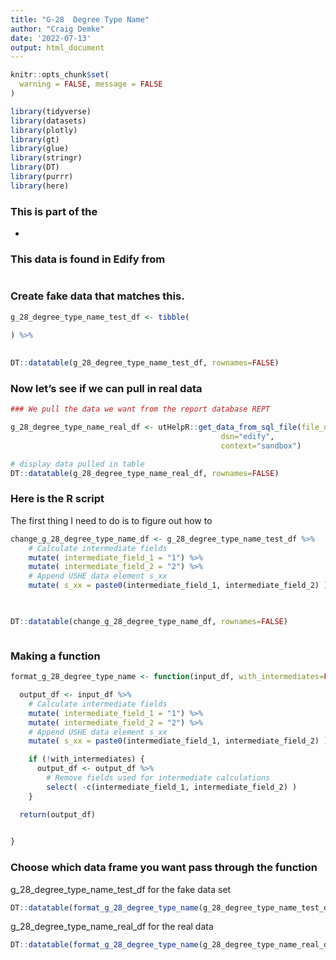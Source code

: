 ```yaml
---
title: "G-28  Degree Type Name"
author: "Craig Demke"
date: '2022-07-13'
output: html_document
---
```


```r
knitr::opts_chunk$set(
  warning = FALSE, message = FALSE
)
```

```r
library(tidyverse)
library(datasets)
library(plotly)
library(gt)
library(glue)
library(stringr)
library(DT)
library(purrr)
library(here)
```
### This is part of the 
* 

### This data is found in Edify from 
```{}

```


### Create fake data that matches this.

```r
g_28_degree_type_name_test_df <- tibble(
  
) %>% 
   

DT::datatable(g_28_degree_type_name_test_df, rownames=FALSE)
```

### Now let's see if we can pull in real data

```r
### We pull the data we want from the report database REPT 

g_28_degree_type_name_real_df <- utHelpR::get_data_from_sql_file(file_name="g_28_degree_type_name.sql",
                                               dsn="edify",
                                               context="sandbox")

# display data pulled in table
DT::datatable(g_28_degree_type_name_real_df, rownames=FALSE)
```


### Here is the R script

The first thing I need to do is to figure out how to

```r

change_g_28_degree_type_name_df <- g_28_degree_type_name_test_df %>%
    # Calculate intermediate fields
    mutate( intermediate_field_1 = "1") %>%
    mutate( intermediate_field_2 = "2") %>%
    # Append USHE data element s_xx
    mutate( s_xx = paste0(intermediate_field_1, intermediate_field_2) )
  


DT::datatable(change_g_28_degree_type_name_df, rownames=FALSE)



```

### Making a function

```r
  
format_g_28_degree_type_name <- function(input_df, with_intermediates=FALSE) {

  output_df <- input_df %>%
    # Calculate intermediate fields
    mutate( intermediate_field_1 = "1") %>%
    mutate( intermediate_field_2 = "2") %>%
    # Append USHE data element s_xx
    mutate( s_xx = paste0(intermediate_field_1, intermediate_field_2) )

    if (!with_intermediates) {
      output_df <- output_df %>%
        # Remove fields used for intermediate calculations
        select( -c(intermediate_field_1, intermediate_field_2) )
    }

  return(output_df)

  
}
```
### Choose which data frame you want pass through the function 

g_28_degree_type_name_test_df for the fake data set
```r
DT::datatable(format_g_28_degree_type_name(g_28_degree_type_name_test_df), rownames=FALSE)
```

g_28_degree_type_name_real_df for the real data
```r
DT::datatable(format_g_28_degree_type_name(g_28_degree_type_name_real_df), rownames=FALSE)
```
